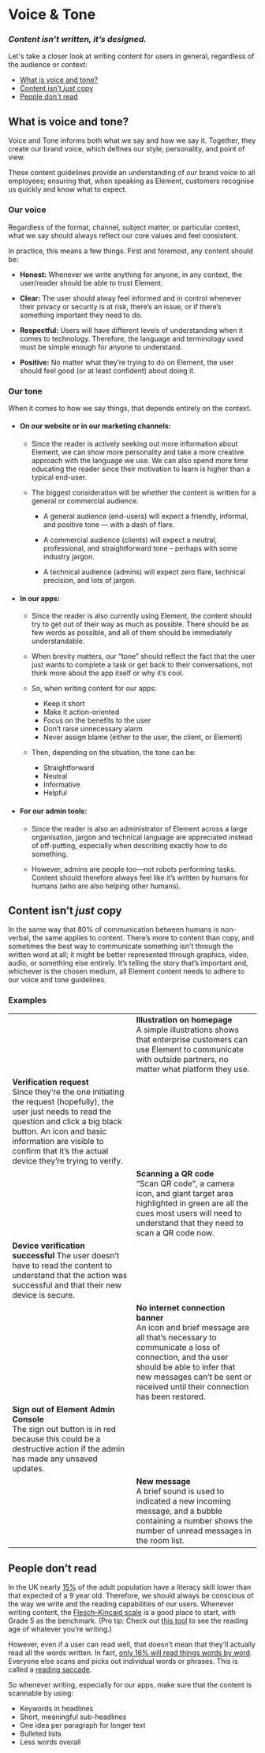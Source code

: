 
<Meta title="Content/Voice &amp; Tone" />

# Voice &amp; Tone

### _Content isn’t written, it’s designed._

Let's take a closer look at writing content for users in general, regardless of the audience or context:

- [What is voice and tone?](#voice-and-tone)
- [Content isn't _just_ copy](#content-isnt-just-copy)
- [People don't read](#people-dont-read)

## <a id="voice-and-tone"></a> What is voice and tone?

Voice and Tone informs both what we say and how we say it. Together, they create our brand voice, which defines our style, personality, and point of view.

These content guidelines provide an understanding of our brand voice to all employees; ensuring that, when speaking as Element, customers recognise us quickly and know what to expect.

### Our voice

Regardless of the format, channel, subject matter, or particular context, what we say should always reflect our core values and feel consistent.

In practice, this means a few things. First and foremost, any content should be:

- **Honest:** Whenever we write anything for anyone, in any context, the user/reader should be able to trust Element.

- **Clear:** The user should alway feel informed and in control whenever their privacy or security is at risk, there’s an issue, or if there’s something important they need to do.

- **Respectful:** Users will have different levels of understanding when it comes to technology. Therefore, the language and terminology used must be simple enough for anyone to understand.

- **Positive:** No matter what they’re trying to do on Element, the user should feel good (or at least confident) about doing it.

### Our tone

When it comes to how we say things, that depends entirely on the context.

- #### **On our website or in our marketing channels:**

  - Since the reader is actively seeking out more information about Element, we can show more personality and take a more creative approach with the language we use. We can also spend more time educating the reader since their motivation to learn is higher than a typical end-user.

  - The biggest consideration will be whether the content is written for a general or commercial audience.

    - A general audience (end-users) will expect a friendly, informal, and positive tone — with a dash of flare.

    - A commercial audience (clients) will expect a neutral, professional, and straightforward tone – perhaps with some industry jargon.

    - A technical audience (admins) will expect zero flare, technical precision, and lots of jargon.

- #### **In our apps:**

  - Since the reader is also currently using Element, the content should try to get out of their way as much as possible. There should be as few words as possible, and all of them should be immediately understandable.

  - When brevity matters, our “tone” should reflect the fact that the user just wants to complete a task or get back to their conversations, not think more about the app itself or why it’s cool.

  - So, when writing content for our apps:

    - Keep it short
    - Make it action-oriented
    - Focus on the benefits to the user
    - Don’t raise unnecessary alarm
    - Never assign blame (either to the user, the client, or Element)

  - Then, depending on the situation, the tone can be:

    - Straightforward
    - Neutral
    - Informative
    - Helpful

- #### **For our admin tools:**

  - Since the reader is also an administrator of Element across a large organisation, jargon and technical language are appreciated instead of off-putting, especially when describing exactly how to do something.

  - However, admins are people too—not robots performing tasks. Content should therefore always feel like it’s written by humans for humans (who are also helping other humans).

## <a id="content-isnt-just-copy"></a> Content isn’t _just_ copy

In the same way that 80% of communication between humans is non-verbal, the same applies to content. There’s more to content than copy, and sometimes the best way to communicate something isn't through the written word at all; it might be better represented through graphics, video, audio, or something else entirely. It’s telling the story that’s important and, whichever is the chosen medium, all Element content needs to adhere to our voice and tone guidelines.

### **Examples**

<table>
  <tr>
    <td>
      <img src="/img/example_homepage-illustration.jpg" alt="" />
    </td>
    <td>
      <strong>Illustration on homepage</strong>
      <br />A simple illustrations shows that enterprise customers can use
      Element to communicate with outside partners, no matter what platform they
      use.
    </td>
  </tr>
  <tr>
    <td>
      <strong>Verification request</strong>
      <br />
      Since they’re the one initiating the request (hopefully), the user just
      needs to read the question and click a big black button. An icon and basic
      information are visible to confirm that it’s the actual device they’re
      trying to verify.
    </td>
    <td>
      <img src="/img/example_ftue-verify-device.jpg" alt="" />
    </td>
  </tr>
  <tr>
    <td>
      <img src="/img/example_ftue-scan-qr-code.jpg" alt="" />
    </td>
    <td>
      <strong>Scanning a QR code</strong>
      <br />
      “Scan QR code”, a camera icon, and giant target area highlighted in green
      are all the cues most users will need to understand that they need to scan
      a QR code now.
    </td>
  </tr>
  <tr>
    <td>
      <strong>Device verification successful</strong>
      The user doesn’t have to read the content to understand that the action was
      successful and that their new device is secure.
    </td>
    <td>
      <img src="/img/example_ftue-device-verified.jpg" alt="" />
    </td>
  </tr>
  <tr>
    <td>
      <img src="/img/example_banner-no-connection.jpg" alt="" />
    </td>
    <td>
      <strong>No internet connection banner</strong>
      <br />
      An icon and brief message are all that’s necessary to communicate a loss
      of connection, and the user should be able to infer that new messages
      can’t be sent or received until their connection has been restored.
    </td>
  </tr>
  <tr>
    <td>
      <strong>Sign out of Element Admin Console</strong>
      <br />
      The sign out button is in red because this could be a destructive action
      if the admin has made any unsaved updates.
    </td>
    <td>
      <img src="/img/example_sign-out-admin-console.jpg" alt="" />
    </td>
  </tr>
  <tr>
    <td>
      <img src="/img/example_new-messages.jpg" alt="" />
    </td>
    <td>
      <strong>New message</strong>
      <br />A brief sound is used to indicated a new incoming message, and a
      bubble containing a number shows the number of unread messages in the room
      list.
    </td>
  </tr>
</table>

## <a id="people-dont-read"></a> People don’t read

In the UK nearly [15%](https://literacytrust.org.uk/parents-and-families/adult-literacy/what-do-adult-literacy-levels-mean/#:~:text=This%20survey%20found%20that%2016.4,different%20ways%2C%20as%20outlined%20below.) of the adult population have a literacy skill lower than that expected of a 9 year old. Therefore, we should always be conscious of the way we write and the reading capabilities of our users. Whenever writing content, the [Flesch–Kincaid scale](https://readable.com/readability/flesch-reading-ease-flesch-kincaid-grade-level/) is a good place to start, with Grade 5 as the benchmark. (Pro tip: Check out [this tool](https://hemingwayapp.com/) to see the reading age of whatever you’re writing.)

However, even if a user can read well, that doesn’t mean that they’ll actually read all the words written. In fact, [only 16% will read things words by word](https://www.nngroup.com/articles/how-users-read-on-the-web/). Everyone else scans and picks out individual words or phrases. This is called a [reading saccade](https://en.wikipedia.org/wiki/Eye_movement_in_reading).

So whenever writing, especially for our apps, make sure that the content is scannable by using:

- Keywords in headlines
- Short, meaningful sub-headlines
- One idea per paragraph for longer text
- Bulleted lists
- Less words overall
